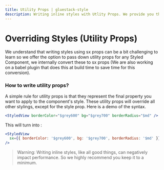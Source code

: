 ```yaml
---
title: Utility Props | gluestack-style
description: Writing inline styles with Utlity Props. We provide you the ability to pass down utility props on any Styled Component which internally converts to `sx` prop.
---
```



<Meta title="api/Overriding Styles (Utility Props)" />

# Overriding Styles (Utility Props)

We understand that writing styles using sx props can be a bit challenging to learn so we offer the option to pass down utility props for any Styled Component, we internally convert these to sx props (We are also working on a babel plugin that does this at build time to save time for this conversion).

### How to write utility props?

A simple rule for utility props is that they represent the final property you want to apply to the component's style. These utility props will override all other stylings, except for the style prop. Here is a demo of the syntax.

```jsx
<StyledView borderColor="$grey600" bg="$grey700" borderRadius="$md" />
```

This will turn into :

```jsx
<StyledView
  sx={{ borderColor: '$grey600', bg: '$grey700', borderRadius: '$md' }}
/>
```

> Warning: Writing inline styles, like all good things, can negatively impact performance. So we highly recommend you keep it to a minimum.
